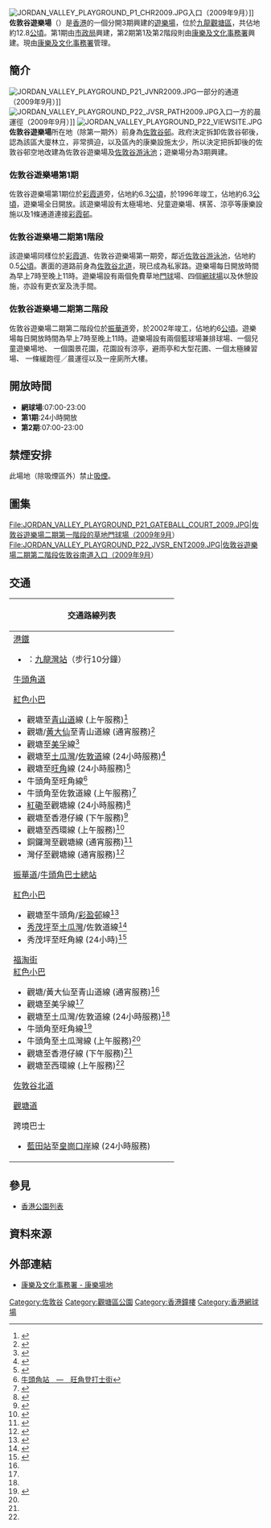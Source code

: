 {{not|佐敦谷公園}}
{{Coord|22.3251|114.2181|type:landmark_region:HK|display=title}}
[[File:JORDAN_VALLEY_PLAYGROUND_P1_CHR2009.JPG|thumb]]入口（2009年9月）]]
'''佐敦谷遊樂場'''（{{lang-en|'''Jordan Valley Playground'''}}）是[[香港|香港]]的一個分開3期興建的[[遊樂場|遊樂場]]，位於[[九龍|九龍]][[觀塘區|觀塘區]]，共佔地約12.8[[公頃|公頃]]。第1期由[[市政局|市政局]]興建，第2期第1及第2階段則由[[香港康樂及文化事務署|康樂及文化事務署]]興建。現由[[香港康樂及文化事務署|康樂及文化事務署]]管理。

==簡介==
[[File:JORDAN_VALLEY_PLAYGROUND_P21_JVNR2009.JPG|thumb]]一部分的通道（2009年9月）]]
[[File:JORDAN_VALLEY_PLAYGROUND_P22_JVSR_PATH2009.JPG|thumb]]入口一方的晨運徑（2009年9月）]]
[[File:JORDAN_VALLEY_PLAYGROUND_P22_VIEWSITE.JPG|thumb]]
'''佐敦谷遊樂場'''所在地（除第一期外）前身為[[佐敦谷邨|佐敦谷邨]]。政府決定拆卸佐敦谷邨後，認為該區大廈林立，非常擠迫，以及區內的康樂設施太少，所以決定把拆卸後的佐敦谷邨空地改建為佐敦谷遊樂場及[[佐敦谷游泳池|佐敦谷游泳池]]；遊樂場分為3期興建。
===佐敦谷遊樂場第1期===
佐敦谷遊樂場第1期位於[[彩霞道|彩霞道]]旁，佔地約6.3[[公頃|公頃]]，於1996年竣工，佔地約6.3[[公頃|公頃]]，遊樂場全日開放。該遊樂場設有太極場地、兒童遊樂場、棋䒷、涼亭等康樂設施以及1條通道連接[[彩霞邨|彩霞邨]]。

===佐敦谷遊樂場二期第1階段===
該遊樂場同樣位於[[彩霞道|彩霞道]]、佐敦谷遊樂場第一期旁，鄰近[[佐敦谷游泳池|佐敦谷游泳池]]，佔地約0.5[[公頃|公頃]]。裹面的道路前身為[[佐敦谷北道|佐敦谷北道]]，現已成為私家路。遊樂場每日開放時間為早上7時至晚上11時。遊樂場設有兩個免費草地[[門球|門球]]場、四個[[網球場|網球場]]以及休憩設施，亦設有更衣室及洗手間。

===佐敦谷遊樂場二期第二階段===
佐敦谷遊樂場二期第二階段位於[[振華道|振華道]]旁，於2002年竣工，佔地約6[[公頃|公頃]]。遊樂場每日開放時間為早上7時至晚上11時。遊樂場設有兩個籃球場兼排球場、一個兒童遊樂場地、 一個園景花園，花園設有涼亭，避雨亭和大型花圃、一個太極練習場、 一條緩跑徑／晨運徑以及一座廁所大樓。

== 開放時間 ==
*'''網球場''':07:00-23:00
*'''第1期''':24小時開放
*'''第2期''':07:00-23:00

==禁煙安排==
此場地（除吸煙區外）禁止[[吸煙|吸煙]]。

==圖集==
<gallery>
File:JORDAN_VALLEY_PLAYGROUND_P21_GATEBALL_COURT_2009.JPG|佐敦谷遊樂場二期第一階段的草地門球場（2009年9月）
File:JORDAN_VALLEY_PLAYGROUND_P22_JVSR_ENT2009.JPG|佐敦谷遊樂場二期第二階段佐敦谷南道入口（2009年9月）
</gallery>

==交通==
{| class="mw-collapsible mw-collapsed wikitable" style="margin: 0 auto; width: 100%;" 
! 交通路線列表
|-
|
;[[港鐵|港鐵]]
*{{港鐵路線標誌|KTL}}：[[九龍灣站|九龍灣站]]（步行10分鐘）
;[[牛頭角道|牛頭角道]]
{{九龍新界巴士簡單列表|2A|2X|5M|6D|13D|13X|14B|23M|28|89|213X|N293}}{{過海隧道巴士簡單列表|101|101X|619|619P|N121|N619}}
{{九龍專線小巴簡單列表|48|56|62S|68}}{{新界專線小巴簡單列表|501S}}
;[[香港公共小巴|紅色小巴]]
*觀塘至[[青山道|青山道]]線 (上午服務)<ref>{{Cite web |url=http://www.16seats.net/chi/rmb/r_k02.html |title=觀塘協和街　—　青山道香港紗廠 |accessdate=2017-12-18 |archive-date=2016-10-26 |archive-url=https://web.archive.org/web/20161026155503/http://www.16seats.net/chi/rmb/r_k02.html |dead-url=no }}</ref>
*觀塘/[[黃大仙_(香港地方)|黃大仙]]至青山道線 (通宵服務)<ref name="#1">{{Cite web |url=http://www.16seats.net/chi/rmb/r_k22.html |title=觀塘及黃大仙　—　青山道 |accessdate=2017-12-18 |archive-date=2016-09-27 |archive-url=https://web.archive.org/web/20160927232923/http://www.16seats.net/chi/rmb/r_k22.html |dead-url=no }}</ref>
*觀塘至[[美孚_(香港)|美孚]]線<ref name="#2">{{Cite web |url=http://www.16seats.net/chi/rmb/r_k64.html |title=觀塘協和街　—　美孚 |access-date=2017-12-18 |archive-url=https://web.archive.org/web/20170205092419/http://www.16seats.net/chi/rmb/r_k64.html |archive-date=2017-02-05 |dead-url=yes }}</ref>
*觀塘至[[土瓜灣|土瓜灣]]/[[佐敦道|佐敦道]]線 (24小時服務)<ref name="#3">{{Cite web |url=http://www.16seats.net/chi/rmb/r_k12.html |title=觀塘同仁街　—　佐敦道上海街 |accessdate=2017-12-18 |archive-date=2017-01-09 |archive-url=https://web.archive.org/web/20170109070520/http://www.16seats.net/chi/rmb/r_k12.html |dead-url=no }}</ref>
*觀塘至[[旺角|旺角]]線 (24小時服務)<ref>{{Cite web |url=http://www.16seats.net/chi/rmb/r_k31.html |title=觀塘同仁街　—　旺角先達廣場／奧運站 |accessdate=2017-12-18 |archive-date=2016-10-24 |archive-url=https://web.archive.org/web/20161024124234/http://www.16seats.net/chi/rmb/r_k31.html |dead-url=no }}</ref>
*牛頭角至旺角線<ref>[http://www.c16seats.net/chi/rmb/r_k24.html 牛頭角站　—　旺角登打士街]{{dead link|date=2018年2月 |bot=InternetArchiveBot |fix-attempted=yes }}</ref>
*牛頭角至佐敦道線 (上午服務)<ref name="#4">{{Cite web |url=http://www.16seats.net/chi/rmb/r_k56.html |title=牛頭角站　—　佐敦道吳松街 |accessdate=2017-12-18 |archive-date=2017-01-08 |archive-url=https://web.archive.org/web/20170108135919/http://www.16seats.net/chi/rmb/r_k56.html |dead-url=no }}</ref>
*[[紅磡|紅磡]]至觀塘線 (24小時服務)<ref>{{Cite web |url=http://www.16seats.net/chi/rmb/r_k15.html |title=紅磡差館里　＞　牛頭角及觀塘 |accessdate=2017-12-18 |archive-date=2016-09-27 |archive-url=https://web.archive.org/web/20160927232932/http://www.16seats.net/chi/rmb/r_k15.html |dead-url=yes }}</ref>
*觀塘至香港仔線 (下午服務)<ref name="#5">{{Cite web |url=http://www.16seats.net/chi/rmb/r_kh71.html |title=香港仔湖北街　—　觀塘宜安街 |accessdate=2017-12-18 |archive-date=2018-10-29 |archive-url=https://web.archive.org/web/20181029101426/http://www.16seats.net/chi/rmb/r_kh71.html |dead-url=yes }}</ref>
*觀塘至西環線 (上午服務)<ref name="#6">{{Cite web |url=http://www.16seats.net/chi/rmb/r_kh18.html |title=觀塘宜安街　＞　西環卑路乍街, 西環修打蘭街　＞　觀塘宜安街 |accessdate=2017-12-18 |archive-date=2016-10-22 |archive-url=https://web.archive.org/web/20161022044838/http://www.16seats.net/chi/rmb/r_kh18.html |dead-url=no }}</ref>
*銅鑼灣至觀塘線 (通宵服務)<ref>{{Cite web |url=http://www.16seats.net/chi/rmb/r_kh01.html |title=銅鑼灣鵝頸橋　—　牛頭角及觀塘 |accessdate=2017-12-18 |archive-date=2016-09-27 |archive-url=https://web.archive.org/web/20160927232928/http://www.16seats.net/chi/rmb/r_kh01.html |dead-url=yes }}</ref>
*灣仔至觀塘線 (通宵服務)<ref>{{Cite web |url=http://www.16seats.net/chi/rmb/r_kh41.html |title=中環／灣仔　＞　牛頭角及觀塘 |accessdate=2017-12-18 |archive-date=2016-09-27 |archive-url=https://web.archive.org/web/20160927232803/http://www.16seats.net/chi/rmb/r_kh41.html |dead-url=yes }}</ref>
;[[振華道|振華道]]/[[牛頭角巴士總站|牛頭角巴士總站]]
{{九龍新界巴士簡單列表|2A|2X|6D|13X|14B|23M|28|28B|213X|N213}}{{過海隧道巴士簡單列表|606|606A|619|619P|N121|N619}}{{九龍專線小巴簡單列表|48|89A|89C}}
;[[香港公共小巴|紅色小巴]]
*觀塘至牛頭角/[[彩盈邨|彩盈邨]]線<ref>{{Cite web |url=http://www.16seats.net/chi/rmb/r_k23.html |title=觀塘瑞和街街市　—　牛頭角, 觀塘瑞和街街市　—　彩盈邨 |accessdate=2017-12-18 |archive-date=2017-01-11 |archive-url=https://web.archive.org/web/20170111125851/http://www.16seats.net/chi/rmb/r_k23.html |dead-url=no }}</ref>
*[[秀茂坪|秀茂坪]]至[[土瓜灣|土瓜灣]]/佐敦道線<ref>{{Cite web |url=http://www.16seats.net/chi/rmb/r_k95.html |title=秀茂坪　—　佐敦道北海街 |accessdate=2017-12-18 |archive-date=2018-08-08 |archive-url=https://web.archive.org/web/20180808131942/http://www.16seats.net/chi/rmb/r_k95.html |dead-url=yes }}</ref>
*秀茂坪至旺角線 (24小時)<ref>{{Cite web |url=http://www.16seats.net/chi/rmb/r_k01.html |title=秀茂坪　—　旺角先達廣場 |accessdate=2017-12-18 |archive-date=2018-06-12 |archive-url=https://web.archive.org/web/20180612142203/http://www.16seats.net/chi/rmb/r_k01.html |dead-url=yes }}</ref>
;[[福淘街|福淘街]]
;[[香港公共小巴|紅色小巴]]
*觀塘/黃大仙至青山道線 (通宵服務)<ref name="#1"/>
*觀塘至美孚線<ref name="#2"/>
*觀塘至土瓜灣/佐敦道線 (24小時服務)<ref name="#3"/>
*牛頭角至旺角線<ref>{{Cite web |url=http://www.16seats.net/chi/rmb/r_k24.html |title=牛頭角站　—　旺角登打士街 |accessdate=2017-12-18 |archive-date=2017-01-17 |archive-url=https://web.archive.org/web/20170117045640/http://16seats.net/chi/rmb/r_k24.html |dead-url=yes }}</ref>
*牛頭角至土瓜灣線 (上午服務)<ref name="#4"/>
*觀塘至香港仔線 (下午服務)<ref name="#5"/>
*觀塘至西環線 (上午服務)<ref name="#6"/>
;[[佐敦谷北道|佐敦谷北道]]
{{九龍專線小巴簡單列表|35|83M|89A|89C}}
;[[觀塘道|觀塘道]]
{{九龍新界巴士簡單列表|1A|3D|5M|6P|11B|11C|11D|13P|14|15|15X|16|17|38|40|40A|40P|42C|62X|69C|74C|74D|74E|74P|74X|80|80P|80X|83A|83X|88X|89B|89C|89D|89P|89X|93K|234C|252X|258A|258D|258P|258S|259D|268A|268C|269C|277E|277P|277X|292P|296C|889|X42C|X42P|N3D|N796}}{{過海隧道巴士簡單列表|101|101R|671}}{{大嶼山巴士簡單列表|A22|A29|E22|E22A|E22C|E22S|E22X|N29|NA29}}
{{港島專線小巴簡單列表|61}}{{九龍專線小巴簡單列表|68}}{{新界專線小巴簡單列表|102|102B|102S|501S}}{{新界居民巴士簡單列表|NR61|NR906}}
;跨境巴士
*[[藍田站_(香港)|藍田站]]至[[皇崗口岸|皇崗口岸]]線 (24小時服務)
|}

==參見==
* [[香港公園列表|香港公園列表]]
== 資料來源 ==
{{reflist}}
{{香港公園}}
== 外部連結 ==
* [https://web.archive.org/web/20120812053853/http://www.lcsd.gov.hk/b5/ls_fac_recground_kt.php 康樂及文化事務署 - 康樂場地]
[[Category:佐敦谷|Category:佐敦谷]]
[[Category:觀塘區公園|Category:觀塘區公園]]
[[Category:香港鐘樓|Category:香港鐘樓]]
[[Category:香港網球場|Category:香港網球場]]